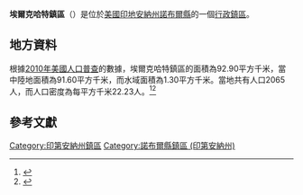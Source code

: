 {{noteTA
|G1=USState
|G2=地名
|G3=Unit
}}
{{Infobox settlement
|official_name            = 埃爾克哈特鎮區
|native_name = Elkhart Township
|settlement_type          = [[行政鎮區|行政鎮區]]
|image_skyline            = 
|imagesize                = 
|image_map                = Map highlighting Elkhart Township, Noble County, Indiana.svg
|mapsize                  = 250px
|pushpin_map  =USA Indiana
|pushpin_label = 埃爾克哈特鎮區
|pushpin_label_position   = top
|pushpin_map_caption      = 埃爾克哈特鎮區在印地安納州的位置
|subdivision_type         = [[世界政區索引|國家]]
|subdivision_type1        = [[美国州份|州份]]
|subdivision_type2        = [[印地安納州行政区划|縣]]
|subdivision_name         = [[美国|美国]]
|subdivision_name1        = [[印地安納州|印地安納州]]
|subdivision_name2        = [[諾布爾縣_(印地安納州)|諾布爾縣]]
|elevation_ft             = 899
|elevation_m              = 274
|timezone                 = [[北美东部時區|北美东部時區]]
|area_total_km2           = 92.90
|area_land_km2            = 91.60
|area_water_km2           = 1.30
|area_total_sq_mi         = 
|area_land_sq_mi          = 
|area_water_sq_mi         = 
|population_as_of         = [[2010年美國人口普查|2010]]
|population_footnotes     = 
|population_total         = 2065
|population_density_km2   = auto
|population_density_sq_mi = auto
|utc_offset               = -5
|coordinates              = {{coord|41|28|53|N|85|28|43|W|type:city_region:US-AL_source:GNS-enwiki|display=inline,title}}
| coor_pinpoint           = 
| coordinates_footnotes   = 
|timezone_DST             = EDT
|utc_offset_DST           = -4
|postal_code_type         = [[美國郵區編號|郵區編號]]
|postal_code              = 46571, 46767, 46784, 46794
|area_code                = {{link-en|电话区号260|Area code 260|260}}
|blank_name = [[地名信息系统|GNIS ID]]
|blank_info = 453276
}}
'''埃爾克哈特鎮區'''（{{lang-en|Elkhart Township}}）是位於[[美國|美國]][[印地安納州|印地安納州]][[諾布爾縣_(印地安納州)|諾布爾縣]]的一個[[行政鎮區|行政鎮區]]。

== 地方資料 ==
根據[[2010年美國人口普查|2010年美國人口普查]]的數據，埃爾克哈特鎮區的面積為92.90平方千米，當中陸地面積為91.60平方千米，而水域面積為1.30平方千米。當地共有人口2065人，而人口密度為每平方千米22.23人。<ref name="GR8">{{cite web|url=http://factfinder2.census.gov|publisher=[[美国人口调查局|美国人口调查局]]|accessdate=2011-05-14|title=American FactFinder|archive-date=2013-09-11|archive-url=https://web.archive.org/web/20130911234518/http://factfinder2.census.gov/|dead-url=no}}</ref><ref>{{cite web|url=https://www.citypopulation.de/en/usa/indiana/admin/|title=USA: Indiana (Counties and Townships) - City Population|access-date=2020-08-09|archive-date=2020-04-22|archive-url=https://web.archive.org/web/20200422090607/https://www.citypopulation.de/en/usa/indiana/admin/|dead-url=no}}</ref>

== 參考文獻 ==
{{reflist}}

{{諾布爾縣 (印地安納州)}}

{{DEFAULTSORT:Elkhart Township}}
[[Category:印第安納州鎮區|Category:印第安納州鎮區]]
[[Category:諾布爾縣鎮區_(印第安納州)|Category:諾布爾縣鎮區 (印第安納州)]]
{{Indiana-geo-stub}}